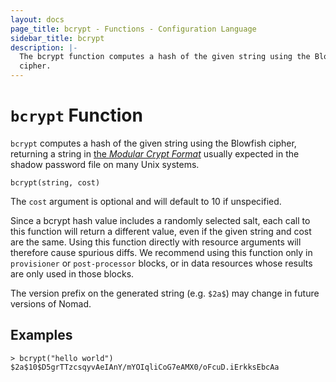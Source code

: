 ```yaml
---
layout: docs
page_title: bcrypt - Functions - Configuration Language
sidebar_title: bcrypt
description: |-
  The bcrypt function computes a hash of the given string using the Blowfish
  cipher.
---
```


# `bcrypt` Function

`bcrypt` computes a hash of the given string using the Blowfish cipher,
returning a string in [the _Modular Crypt
Format_](https://passlib.readthedocs.io/en/stable/modular_crypt_format.html)
usually expected in the shadow password file on many Unix systems.

```hcl
bcrypt(string, cost)
```

The `cost` argument is optional and will default to 10 if unspecified.

Since a bcrypt hash value includes a randomly selected salt, each call to this
function will return a different value, even if the given string and cost are
the same. Using this function directly with resource arguments will therefore
cause spurious diffs. We recommend using this function only in `provisioner` or
`post-processor` blocks, or in data resources whose results are only used in
those blocks.

The version prefix on the generated string (e.g. `$2a$`) may change in future
versions of Nomad.

## Examples

```shell-session
> bcrypt("hello world")
$2a$10$D5grTTzcsqyvAeIAnY/mYOIqliCoG7eAMX0/oFcuD.iErkksEbcAa
```
